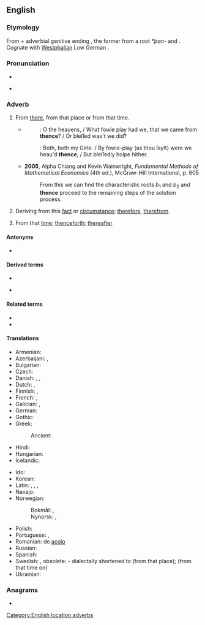 ==English==

===Etymology===
From {{der|en|ang|þanon}} + adverbial genitive ending {{m|ang|-es}}, the former from a {{der|en|gem-pro|-}} root ''*þan-'' and {{inh|en|gem-pro|*-anē}}. Cognate with [[w|Westphalian]] Low German {{l|nds|diëne}}.

===Pronunciation===
* {{IPA|en|/ðɛns/}}
* {{audio|en|en-us-thence.ogg|Audio (US)}}
*: {{rhymes|en|ɛns|s=1}}

===Adverb===
{{en-adv|-}}

# {{lb|en|formal}} From [[there]], from that place or from that time.
#: {{ux|en|I came '''thence'''.}}
#: {{ux|en|Cross fix at 6000 feet, '''thence''' descend to 3000 feet and fly direct to MAP (missed approach point).}}
#* {{RQ:Shakespeare Tempest|I|ii|page=2}}
#*: {{smallcaps|Miranda}}: O the heauens, / What fowle play had we, that we came from '''thence'''? / Or bleſſed was't we did?
#*: {{smallcaps|Prospero}}: Both, both my Girle. / By fowle-play (as thou ſayſt) were we heau'd '''thence''', / But bleſſedly holpe hither.
#* '''2005''', Alpha Chiang and Kevin Wainwright, ''Fundamental Methods of Mathematical Economics'' (4th ed.), McGraw-Hill International, p. 605
#*: From this we can find the characteristic roots <math>b_1</math> and <math>b_2</math> and '''thence''' proceed to the remaining steps of the solution process.
# {{lb|en|literary}} Deriving from this [[fact]] or [[circumstance]]; [[therefore]], [[therefrom]].
# {{lb|en|archaic}} From that [[time]]; [[thenceforth]]; [[thereafter]]

====Antonyms====
* {{l|en|thither}}

====Derived terms====
{{rel-top4|Terms derived from thence}}
* {{l|en|thenceforth}}
{{rel-mid}}
* {{l|en|thenceforward}}
{{rel-bottom}}

====Related terms====
* {{l|en|hence}}
* {{l|en|whence}}

====Translations====
{{trans-top|from there}}
* Armenian: {{t+|hy|անտի}} {{qualifier|archaic}}
* Azerbaijani: {{t|az|oradan}}, {{t|az|ordan}}
* Bulgarian: {{t+|bg|следователно}}
* Czech: {{t+|cs|odtud}}
* Danish: {{t|da|deraf følger}}, {{t|da|deden}}, {{t|da|derfra}}
* Dutch: {{t+|nl|daarvandaan}}, {{t+|nl|vandaar}}
* Finnish: {{t+|fi|tuolta}}, {{t+|fi|sieltä}}
* French: {{t+|fr|dès lors}} {{q|from that time on}}, {{t+|fr|de là}} {{q|from that place}}
* Galician: {{t|gl|ende}} {{qualifier|archaic}}, {{t+|gl|en}} {{qualifier|archaic}}
* German: {{t+|de|daher}}
* Gothic: {{t|got|𐌸𐌰𐌸𐍂𐍉}}
* Greek: {{t+|el|εκείθεν}}
*: Ancient: {{t|grc|ἐκεῖθεν}}
* Hindi: {{t|hi|वहाँ से}}
* Hungarian: {{t+|hu|onnan}}
* Icelandic: {{t+|is|þaðan}}
{{trans-mid}}
* Ido: {{t+|io|depose}}
* Korean: {{t|ko|거기에서}}
* Latin: {{t|la|illim}}, {{t|la|illinc}}, {{t+|la|inde}}, {{t|la|abinde}}
* Navajo: {{t|nv|kodóó}}
* Norwegian:
*: Bokmål: {{t|nb|derfra}}, {{t|nb|derifra}}
*: Nynorsk: {{t|nn|derifrå}}, {{t|nn|derfrå}}
* Polish: {{t+|pl|stamtąd}}
* Portuguese: {{t|pt|[[desde]] [[aí]]}}, {{t+|pt|daí}}
* Romanian: de [[acolo]]
* Russian: {{t+|ru|отту́да}}
* Spanish: {{t|es|desde ahí}}
* Swedish: {{t+|sv|därifrån}}, obsolete: {{t+|sv|dädan}} - dialectally shortened to {{t+|sv|dän}} (from that place); {{t+|sv|sedan}} (from that time on)
* Ukrainian: {{t|uk|зві́дти}}
{{trans-bottom}}

===Anagrams===
* {{anagrams|en|a=ceehnt|techne}}

[[Category:English location adverbs]]
